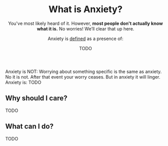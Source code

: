 <Meta
  title="What is Anxiety? - Neurodiversity Wiki"
  description="Learn about what it means to have Anxiety"
  social="/social/anxiety.jpg"
/>

<Header>

# What is Anxiety?

You've most likely heard of it. However, **most people don't actually know what it is.** No worries! We’ll clear that up here.

Anxiety is [defined](#todo) as a presence of:

<Definition>
<DefinitionItem summary="TODO">

TODO

</DefinitionItem>
</Definition>

</Header>

<Box>
<div>
<IconHeading url="/icons/cross.svg" alt="Cross icon">Anxiety is NOT:</IconHeading>

<Definition>
<DefinitionItem summary="Being worried">
Worrying about something specific is the same as anxiety. No it is not. After that event your worry ceases. But in anxiety it will linger.
</DefinitionItem>
</Definition>
</div>

<div>
<IconHeading url="/icons/check.svg" alt="Check icon">Anxiety is:</IconHeading>

<Definition>
<DefinitionItem summary="TODO">TODO</DefinitionItem>
</Definition>
</div>

</Box>

<Section>

## Why should I care?

TODO

</Section>

<Section>

## What can I do?

TODO

</Section>
